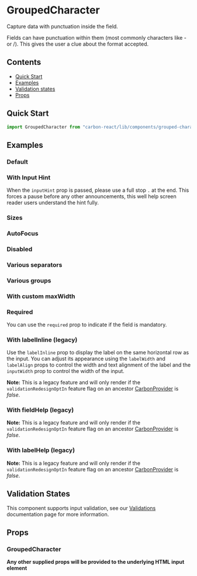 

<Meta of={GroupedCharacterStories} />

# GroupedCharacter

Capture data with punctuation inside the field.

Fields can have punctuation within them (most commonly characters like - or /). This gives the user a clue about the format accepted.

## Contents

- [Quick Start](#quick-start)
- [Examples](#examples)
- [Validation states](#validation-states)
- [Props](#props)

## Quick Start

```javascript
import GroupedCharacter from "carbon-react/lib/components/grouped-character";
```

## Examples

### Default

<Canvas of={GroupedCharacterStories.DefaultStory} />

### With Input Hint

When the `inputHint` prop is passed, please use a full stop `.` at the end. This forces a pause
before any other announcements, this well help screen reader users understand the hint fully.

<Canvas of={GroupedCharacterStories.InputHint} />

### Sizes

<Canvas of={GroupedCharacterStories.Sizes} />

### AutoFocus

<Canvas of={GroupedCharacterStories.AutoFocus} />


### Disabled

<Canvas of={GroupedCharacterStories.Disabled} />

### Various separators

<Canvas of={GroupedCharacterStories.VariousSeparators} />

### Various groups

<Canvas of={GroupedCharacterStories.VariousGroups} />

### With custom maxWidth

<Canvas of={GroupedCharacterStories.WithCustomMaxWidth} />

### Required

You can use the `required` prop to indicate if the field is mandatory.

<Canvas of={GroupedCharacterStories.Required} />

### With labelInline (legacy)

Use the `labelInline` prop to display the label on the same horizontal row as the input. You can adjust its appearance using the `labelWidth` and 
`labelAlign` props to control the width and text alignment of the label and the `inputWidth` prop to control the width of the input.

**Note:** This is a legacy feature and will only render if the `validationRedesignOptIn` feature flag on an ancestor [CarbonProvider](../?path=/docs/carbon-provider--docs) is *false*.

<Canvas of={GroupedCharacterStories.LabelInline} />

<Canvas of={GroupedCharacterStories.LabelAlign} />

### With fieldHelp (legacy)

**Note:** This is a legacy feature and will only render if the `validationRedesignOptIn` feature flag on an ancestor [CarbonProvider](../?path=/docs/carbon-provider--docs) is *false*.

<Canvas of={GroupedCharacterStories.FieldHelp} />

### With labelHelp (legacy)

**Note:** This is a legacy feature and will only render if the `validationRedesignOptIn` feature flag on an ancestor [CarbonProvider](../?path=/docs/carbon-provider--docs) is *false*.

<Canvas of={GroupedCharacterStories.LabelHelp} />

## Validation States

This component supports input validation, see our [Validations](../?path=/docs/documentation-validations--docs) documentation page for more information.

## Props

### GroupedCharacter

<ArgTypes of={GroupedCharacterStories} />

**Any other supplied props will be provided to the underlying HTML input element**
